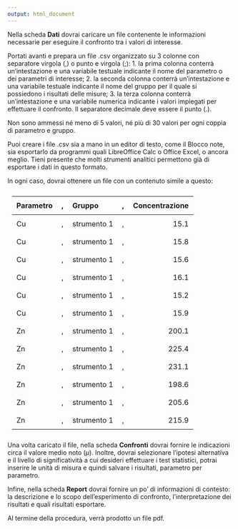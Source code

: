 ```yaml
---
output: html_document
---
```


Nella scheda **Dati** dovrai caricare un file contenente le informazioni necessarie per eseguire il confronto tra i valori di interesse.

Portati avanti e prepara un file .csv organizzato su 3 colonne con separatore virgola (,) o punto e virgola (;):
  1. la prima colonna conterrà un'intestazione e una variabile testuale indicante il nome del parametro o dei parametri di interesse;
  2. la seconda colonna conterrà un'intestazione e una variabile testuale indicante il nome del gruppo per il quale si possiedono i risultati delle misure;
  3. la terza colonna conterrà un'intestazione e una variabile numerica indicante i valori impiegati per effettuare il confronto. Il separatore decimale deve essere il punto (.).
  
Non sono ammessi né meno di 5 valori, né più di 30 valori per ogni coppia di parametro e gruppo.  

Puoi creare i file .csv sia a mano in un editor di testo, come il Blocco note, sia esportarlo da programmi quali LibreOffice Calc o Office Excel, o ancora meglio. Tieni presente che molti strumenti analitici permettono già di esportare i dati in questo formato.

In ogni caso, dovrai ottenere un file con un contenuto simile a questo:

<style>

    .basic-styling table,
    .basic-styling td,
    .basic-styling th {
    padding:10px;
    }
    
</style>

<div class="basic-styling">
<div></div>
<div class="table-caption">
  <span class="table-number"></span>
</div>

| Parametro     | , | Gruppo        | , | Concentrazione  |
|:--------------|:-:|:--------------|:-:|----------------:|
| Cu            | , | strumento 1   | , | 15.1            |
| Cu            | , | strumento 1   | , | 15.8            |
| Cu            | , | strumento 1   | , | 15.6            |
| Cu            | , | strumento 1   | , | 16.1            |
| Cu            | , | strumento 1   | , | 15.2            |
| Cu            | , | strumento 1   | , | 15.9            |
| Zn            | , | strumento 1   | , | 200.1           |
| Zn            | , | strumento 1   | , | 225.4           |
| Zn            | , | strumento 1   | , | 231.1           |
| Zn            | , | strumento 1   | , | 198.6           |
| Zn            | , | strumento 1   | , | 205.6           |
| Zn            | , | strumento 1   | , | 215.9           |

</div>


Una volta caricato il file, nella scheda **Confronti** dovrai fornire le indicazioni circa il valore medio noto ($\mu$). Inoltre, dovrai selezionare l'ipotesi alternativa e il livello di significatività a cui desideri effettuare i test statistici, potrai inserire le unità di misura e quindi salvare i risultati, parametro per parametro.

Infine, nella scheda **Report** dovrai fornire un po' di informazioni di contesto: la descrizione e lo scopo dell'esperimento di confronto, l'interpretazione dei risultati e quali risultati esportare.

Al termine della procedura, verrà prodotto un file pdf.
